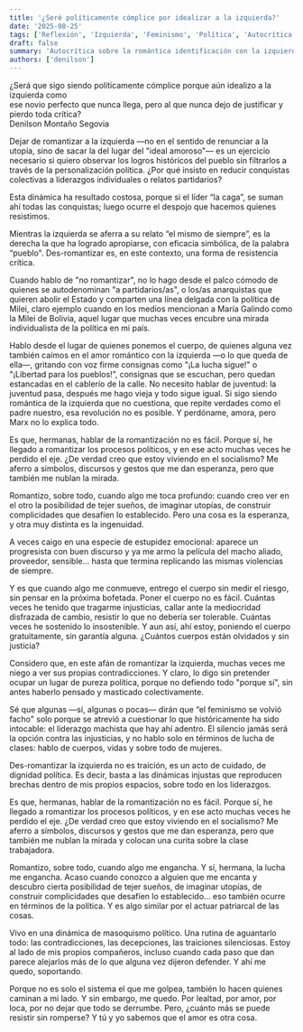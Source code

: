 ```yaml
---
title: '¿Seré políticamente cómplice por idealizar a la izquierda?'
date: '2025-08-25'
tags: ['Reflexión', 'Izquierda', 'Feminismo', 'Política', 'Autocrítica']
draft: false
summary: 'Autocrítica sobre la romántica identificación con la izquierda: llama a des-romantizar liderazgos, practicar la crítica feminista y preservar la dignidad política.'
authors: ['denilson']
---
```


¿Será que sigo siendo políticamente cómplice porque aún idealizo a la izquierda como  
ese novio perfecto que nunca llega, pero al que nunca dejo de justificar y pierdo toda crítica?  
Denilson Montaño Segovia

Dejar de romantizar a la izquierda —no en el sentido de renunciar a la utopía, sino de sacar la del lugar del "ideal amoroso"— es un ejercicio necesario si quiero observar los logros históricos del pueblo sin filtrarlos a través de la personalización política. ¿Por qué insisto en reducir conquistas colectivas a liderazgos individuales o relatos partidarios?

Esta dinámica ha resultado costosa, porque si el líder “la caga”, se suman ahí todas las conquistas; luego ocurre el despojo que hacemos quienes resistimos.

Mientras la izquierda se aferra a su relato “el mismo de siempre”, es la derecha la que ha logrado apropiarse, con eficacia simbólica, de la palabra “pueblo". Des-romantizar es, en este contexto, una forma de resistencia crítica.

Cuando hablo de "no romantizar", no lo hago desde el palco cómodo de quienes se autodenominan "a partidarios/as", o los/as anarquistas que quieren abolir el Estado y comparten una línea delgada con la política de Milei, claro ejemplo cuando en los medios mencionan a María Galindo como la Milei de Bolivia, aquel lugar que muchas veces encubre una mirada individualista de la política en mi país.

Hablo desde el lugar de quienes ponemos el cuerpo, de quienes alguna vez también caímos en el amor romántico con la izquierda —o lo que queda de ella—, gritando con voz firme consignas como "¡La lucha sigue!" o "¡Libertad para los pueblos!”, consignas que se escuchan, pero quedan estancadas en el cablerío de la calle. No necesito hablar de juventud: la juventud pasa, después me hago vieja y todo sigue igual. Si sigo siendo romántica de la izquierda que no cuestiona, que repite verdades como el padre nuestro, esa revolución no es posible. Y perdóname, amora, pero Marx no lo explica todo.

Es que, hermanas, hablar de la romantización no es fácil. Porque sí, he llegado a romantizar los procesos políticos, y en ese acto muchas veces he perdido el eje. ¿De verdad creo que estoy viviendo en el socialismo? Me aferro a símbolos, discursos y gestos que me dan esperanza, pero que también me nublan la mirada.

Romantizo, sobre todo, cuando algo me toca profundo: cuando creo ver en el otro la posibilidad de tejer sueños, de imaginar utopías, de construir complicidades que desafíen lo establecido. Pero una cosa es la esperanza, y otra muy distinta es la ingenuidad.

A veces caigo en una especie de estupidez emocional: aparece un progresista con buen discurso y ya me armo la película del macho aliado, proveedor, sensible... hasta que termina replicando las mismas violencias de siempre.

Y es que cuando algo me conmueve, entrego el cuerpo sin medir el riesgo, sin pensar en la próxima bofetada. Poner el cuerpo no es fácil. Cuántas veces he tenido que tragarme injusticias, callar ante la mediocridad disfrazada de cambio, resistir lo que no debería ser tolerable. Cuántas veces he sostenido lo insostenible. Y aun así, ahí estoy, poniendo el cuerpo gratuitamente, sin garantía alguna. ¿Cuántos cuerpos están olvidados y sin justicia?

Considero que, en este afán de romantizar la izquierda, muchas veces me niego a ver sus propias contradicciones. Y claro, lo digo sin pretender ocupar un lugar de pureza política, porque no defiendo todo "porque sí", sin antes haberlo pensado y masticado colectivamente.

Sé que algunas —sí, algunas o pocas— dirán que “el feminismo se volvió facho" solo porque se atrevió a cuestionar lo que históricamente ha sido intocable: el liderazgo machista que hay ahí adentro. El silencio jamás será la opción contra las injusticias, y no hablo solo en términos de lucha de clases: hablo de cuerpos, vidas y sobre todo de mujeres.

Des-romantizar la izquierda no es traición, es un acto de cuidado, de dignidad política. Es decir, basta a las dinámicas injustas que reproducen brechas dentro de mis propios espacios, sobre todo en los liderazgos.

Es que, hermanas, hablar de la romantización no es fácil. Porque sí, he llegado a romantizar los procesos políticos, y en ese acto muchas veces he perdido el eje. ¿De verdad creo que estoy viviendo en el socialismo? Me aferro a símbolos, discursos y gestos que me dan esperanza, pero que también me nublan la mirada y colocan una curita sobre la clase trabajadora.

Romantizo, sobre todo, cuando algo me engancha. Y sí, hermana, la lucha me engancha. Acaso cuando conozco a alguien que me encanta y descubro cierta posibilidad de tejer sueños, de imaginar utopías, de construir complicidades que desafíen lo establecido... eso también ocurre en términos de la política. Y es algo similar por el actuar patriarcal de las cosas.

Vivo en una dinámica de masoquismo político. Una rutina de aguantarlo todo: las contradicciones, las decepciones, las traiciones silenciosas. Estoy al lado de mis propios compañeros, incluso cuando cada paso que dan parece alejarlos más de lo que alguna vez dijeron defender. Y ahí me quedo, soportando.

Porque no es solo el sistema el que me golpea, también lo hacen quienes caminan a mi lado. Y sin embargo, me quedo. Por lealtad, por amor, por loca, por no dejar que todo se derrumbe. Pero, ¿cuánto más se puede resistir sin romperse? Y tú y yo sabemos que el amor es otra cosa.

